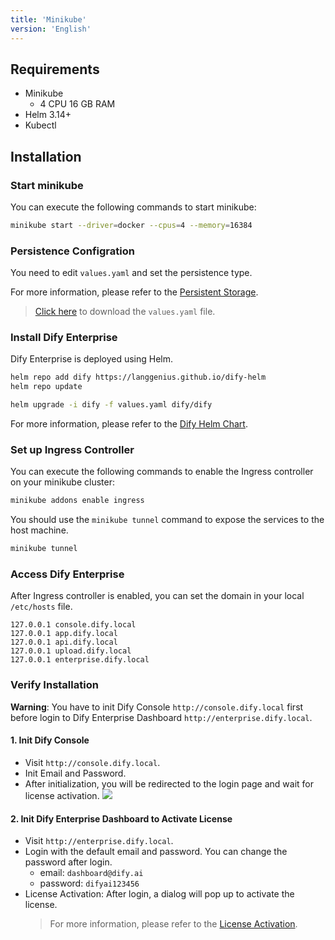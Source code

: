 ```yaml
---
title: 'Minikube'
version: 'English'
---
```


## Requirements
- Minikube
  - 4 CPU 16 GB RAM
- Helm 3.14+
- Kubectl

## Installation
### Start minikube
You can execute the following commands to start minikube:
```bash
minikube start --driver=docker --cpus=4 --memory=16384
```

### Persistence Configration
You need to edit `values.yaml` and set the persistence type. 

For more information, please refer to the [Persistent Storage](/en-us/deployment/advanced-configuration/persistent-storage).

> <a href="https://assets-docs.dify.ai/2025/01/e3d53c6c7d979c77d0a1809670fbf211.yaml" download="values.yaml">Click here</a> to download the `values.yaml` file.

### Install Dify Enterprise
Dify Enterprise is deployed using Helm. 

```bash
helm repo add dify https://langgenius.github.io/dify-helm
helm repo update

helm upgrade -i dify -f values.yaml dify/dify
```

For more information, please refer to the [Dify Helm Chart](/en-us/deployment/advanced-configuration/dify-helm-chart).

### Set up Ingress Controller
You can execute the following commands to enable the Ingress controller on your minikube cluster:
```bash
minikube addons enable ingress
```

You should use the `minikube tunnel` command to expose the services to the host machine.
```bash
minikube tunnel
```

### Access Dify Enterprise
After Ingress controller is enabled, you can set the domain in your local `/etc/hosts` file.
```
127.0.0.1 console.dify.local
127.0.0.1 app.dify.local
127.0.0.1 api.dify.local
127.0.0.1 upload.dify.local
127.0.0.1 enterprise.dify.local
```

### Verify Installation
**Warning**: You have to init Dify Console `http://console.dify.local` first before login to Dify Enterprise Dashboard `http://enterprise.dify.local`.

#### 1. Init Dify Console
- Visit `http://console.dify.local`.
- Init Email and Password.
- After initialization, you will be redirected to the login page and wait for license activation.
![](/images/license-inactive.png)

#### 2. Init Dify Enterprise Dashboard to Activate License
- Visit `http://enterprise.dify.local`.
- Login with the default email and password. You can change the password after login.
    - email: `dashboard@dify.ai`
    - password: `difyai123456`
- License Activation: After login, a dialog will pop up to activate the license.
  > For more information, please refer to the [License Activation](/en-us/deployment/license-activation).